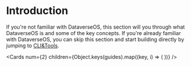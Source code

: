 
# Introduction

If you're not familiar with DataverseOS, this section will you through what DataverseOS is and
some of the key concepts. If you're already familiar with DataverseOS, you can skip this section
and start building directly by jumping to [CLI&Tools](/cli-and-tools).

<Cards
  num={2}
  children={Object.keys(guides).map((key, i) => (
    <Card
      key={i}
      title={guides[key].title}
      description={guides[key].description}
      icon={guides[key].icon}
      href={guides[key].href}
    />
  ))}
/>